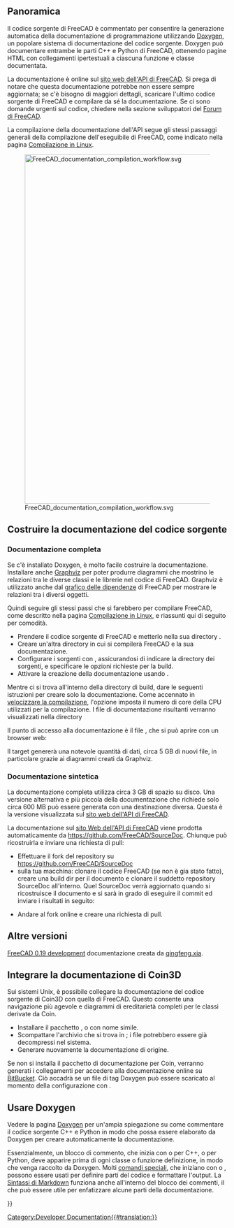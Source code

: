 <languages/>

{{Docnav
|[[Extra_python_modules/it|Moduli Python aggiuntivi]]
|[[Contributors/it|Collaboratori]]
}}

{{TOCright}}

==Panoramica==
Il codice sorgente di FreeCAD è commentato per consentire la generazione automatica della documentazione di programmazione utilizzando [[Doxygen/it|Doxygen]], un popolare sistema di documentazione del codice sorgente. Doxygen può documentare entrambe le parti C++ e Python di FreeCAD, ottenendo pagine HTML con collegamenti ipertestuali a ciascuna funzione e classe documentata.

La documentazione è online sul [https://freecad.github.io/SourceDoc/ sito web dell'API di FreeCAD]. Si prega di notare che questa documentazione potrebbe non essere sempre aggiornata; se c'è bisogno di maggiori dettagli, scaricare l'ultimo codice sorgente di FreeCAD e compilare da sé la documentazione. Se ci sono domande urgenti sul codice, chiedere nella sezione sviluppatori del [https://forum.freecadweb.org/index.php Forum di FreeCAD].

La compilazione della documentazione dell'API segue gli stessi passaggi generali della compilazione dell'eseguibile di FreeCAD, come indicato nella pagina [[Compile_on_Linux/it|Compilazione in Linux]].

[[File:FreeCAD_documentation_compilation_workflow.svg|800px]]

{{Caption|Flusso di lavoro generale per compilare la documentazione di programmazione di FreeCAD. I pacchetti Doxygen e Graphviz devono essere nel sistema, così come il codice sorgente di FreeCAD stesso. CMake configura il sistema in modo che con una singola istruzione make la documentazione per l'intero progetto venga compilata nei vari file HTML con i diagrammi.}}

<span id="Build_source_documentation"></span>
== Costruire la documentazione del codice sorgente ==

<span id="Complete_documentation"></span>
=== Documentazione completa ===

Se c'è installato Doxygen, è molto facile costruire la documentazione. Installare anche [https://www.graphviz.org/ Graphviz] per poter produrre diagrammi che mostrino le relazioni tra le diverse classi e le librerie nel codice di FreeCAD. Graphviz è utilizzato anche dal [[Std_DependencyGraph/it|grafico delle dipendenze]] di FreeCAD per mostrare le relazioni tra i diversi oggetti.
{{Code|code=
sudo apt install doxygen graphviz
}}

Quindi seguire gli stessi passi che si farebbero per compilare FreeCAD, come descritto nella pagina [[Compile_on_Linux/it|Compilazione in Linux]], e riassunti qui di seguito per comodità.
* Prendere il codice sorgente di FreeCAD e metterlo nella sua directory {{incode|freecad-source}}.
* Creare un'altra directory {{incode|freecad-build}} in cui si compilerà FreeCAD e la sua documentazione.
* Configurare i sorgenti con {{incode|cmake}}, assicurandosi di indicare la directory dei sorgenti, e specificare le opzioni richieste per la build.
* Attivare la creazione della documentazione usando {{incode|make}}.
{{Code|code=
git clone https://github.com/FreeCAD/FreeCAD.git freecad-source
mkdir freecad-build
cd freecad-build
cmake -DBUILD_QT5=ON -DPYTHON_EXECUTABLE=/usr/bin/python3 ../freecad-source
}}

Mentre ci si trova all'interno della directory di build, dare le seguenti istruzioni per creare solo la documentazione.
{{Code|code=
make -j$(nproc --ignore=2) DevDoc
}}
Come accennato in [[Compiling_(Speeding up)/it|velocizzare la compilazione]], l'opzione {{incode|-j}} imposta il numero di core della CPU utilizzati per la compilazione. I file di documentazione risultanti verranno visualizzati nella directory
{{Code|code=
freecad-build/doc/SourceDocu/html/
}}

Il punto di accesso alla documentazione è il file {{incode|index.html}}, che si può aprire con un browser web:
{{Code|code=
xdg-open freecad-build/doc/SourceDocu/html/index.html
}}

Il target {{incode|DevDoc}} genererà una notevole quantità di dati, circa 5 GB di nuovi file, in particolare grazie ai diagrammi creati da Graphviz.

<span id="Reduced_documentation"></span>
=== Documentazione sintetica ===

La documentazione completa utilizza circa 3 GB di spazio su disco. Una versione alternativa e più piccola della documentazione che richiede solo circa 600 MB può essere generata con una destinazione diversa. Questa è la versione visualizzata sul [https://freecad.github.io/SourceDoc/ sito web dell'API di FreeCAD].
{{Code|code=
make -j$(nproc --ignore=2) WebDoc
}}

La documentazione sul [https://freecad.github.io/SourceDoc/ sito Web dell'API di FreeCAD] viene prodotta automaticamente da https://github.com/FreeCAD/SourceDoc. Chiunque può ricostruirla e inviare una richiesta di pull:

* Effettuare il fork del repository su https://github.com/FreeCAD/SourceDoc
* sulla tua macchina: clonare il codice FreeCAD (se non è gia stato fatto), creare una build dir per il documento e clonare il suddetto repository SourceDoc all'interno. Quel SourceDoc verrà aggiornato quando si ricostruisce il documento e si sarà in grado di eseguire il commit ed inviare i risultati in seguito:
{{Code|code=
git clone https://github.com/FreeCAD/FreeCAD
cd FreeCAD
mkdir build
cd build
mkdir -p doc/SourceDocu/html
cd doc/SourceDocu/html
git clone your-fork-url
cd ../../..
cmake -DBUILD_QT5=ON -DPYTHON_EXECUTABLE=/usr/bin/python3 ..
make WebDoc
cd doc/SourceDocu/html
git commit
git push
}}
* Andare al fork online e creare una richiesta di pull.

== Altre versioni ==
[https://iesensor.com/FreeCADDoc/0.19/ FreeCAD 0.19 development] documentazione creata da [http://forum.freecadweb.org/viewtopic.php?t=12613 qingfeng.xia].

<span id="Integrate_Coin3D_documentation"></span>
== Integrare la documentazione di Coin3D ==

Sui sistemi Unix, è possibile collegare la documentazione del codice sorgente di Coin3D con quella di FreeCAD.
Questo consente una navigazione più agevole e diagrammi di ereditarietà completi per le classi derivate da Coin.

*Installare il pacchetto {{incode|libcoin-doc}}, {{incode|libcoin80-doc}} o con nome simile.
*Scompattare l'archivio {{incode|coin.tar.gz}} che si trova in {{incode|/usr/share/doc/libcoin-doc/html}}; i file potrebbero essere già decompressi nel sistema.
*Generare nuovamente la documentazione di origine.

Se non si installa il pacchetto di documentazione per Coin, verranno generati i collegamenti per accedere alla documentazione online su [https://coin3d.bitbucket.io/Coin/ BitBucket]. Ciò accadrà se un file di tag Doxygen può essere scaricato al momento della configurazione con {{incode|wget}}.

<span id="Using_Doxygen"></span>
== Usare Doxygen ==

Vedere la pagina [[Doxygen/it|Doxygen]] per un'ampia spiegazione su come commentare il codice sorgente C++ e Python in modo che possa essere elaborato da Doxygen per creare automaticamente la documentazione.

Essenzialmente, un blocco di commento, che inizia con {{incode|/**}} o {{incode|///}} per C++, o {{incode|##}} per Python, deve apparire prima di ogni classe o funzione definizione, in modo che venga raccolto da Doxygen. Molti [[Doxygen#Doxygen markup|comandi speciali]], che iniziano con {{incode|\}} o {{incode|@}}, possono essere usati per definire parti del codice e formattare l'output. La [[Doxygen#Supporto Markdown|Sintassi di Markdown]] funziona anche all'interno del blocco dei commenti, il che può essere utile per enfatizzare alcune parti della documentazione.
{{Code|code=
/**
 * Returns the name of the workbench object.
 */
std::string name() const;

/**
 * Set the name to the workbench object.
 */
void setName(const std::string&);

/// remove the added TaskWatcher
void removeTaskWatcher(void);
}}


{{Docnav
|[[Extra_python_modules/it|Moduli Python aggiuntivi]]
|[[Contributors/it|Collaboratori]]
}}

{{Userdocnavi{{#translation:}}}}
[[Category:Developer Documentation{{#translation:}}]]
{{clear}}